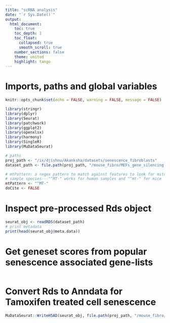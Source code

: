 ```yaml
---
title: "scRNA analysis"
date: "`r Sys.Date()`"
output: 
  html_document:
    toc: true 
    toc_depth: 1
    toc_float:
      collapsed: true
      smooth_scroll: true
    number_sections: false  
    theme: united  
    highlight: tango 
---
```


# Imports, paths and global variables

```r
knitr::opts_chunk$set(echo = FALSE, warning = FALSE, message = FALSE)

library(stringr)
library(dplyr)
library(Seurat)
library(patchwork)
library(ggplot2)
library(openxlsx)
library(harmony)
library(SingleR)
library(MuDataSeurat)

# paths
proj_path <- "/ix/djishnu/Akanksha/datasets/senescence_fibroblasts"
dataset_path <- file.path(proj_path, "/mouse_fibro/MEFs_gene_silencing.Rds")

# mtPattern: a regex pattern to match against features to look for mitochondrial DNA; may need to adjust for
# sample species---"^MT-" works for human samples and "^mt-" for mice
mtPattern <- "^MT-"
doCite <- FALSE
```
# Inspect pre-processed Rds object
```r
seurat_obj <- readRDS(dataset_path)
# print metadata
print(head(seurat_obj@meta.data))
```
# Get geneset scores from popular senescence associated gene-lists
``` r
```
# Convert Rds to Anndata for Tamoxifen treated cell senescence
``` r
MuDataSeurat::WriteH5AD(seurat_obj, file.path(proj_path, "/mouse_fibro/MEFs_gene_silencing.h5ad"), assay = "RNA")
```
